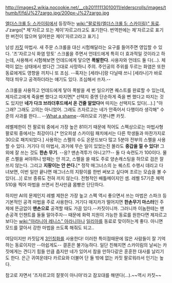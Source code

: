http://images2.wikia.nocookie.net/__cb20111113010011/elderscrolls/images/thumb/f/fd/J%27zargo.jpg/200px-J%27zargo.jpg

[[엘더스크롤 5: 스카이림]]에서 등장하는 [[wiki:"팔로워(엘더스크롤 5: 스카이림)" 동료]].
J'zargo[* 제'자르고 또는 제이'자르고라고도 표기한다. 번역판에는 제'자르고로 표기한 버전이 많으며 일어판은 제이'자르고라고 표기.]

남성 [[카짓]] 마법사. 새 주문 스크롤을 대신 시험해달라는 요구를 들어주면 영입할 수 있다. '즈'자르고식 화염 망토' 스크롤을 주면서 언데드에게 특히 더 효과적일 것이라고 하는데, 사용해서 시험해보면 언데드에게 닿으면 '''폭발한다'''. 사용자와 언데드 둘 다(...). 체력이 없는 상태에서 썼다간 그대로 사망하니 주의. 주인공의 주위를 두르는 화염은 또한 동료에게도 영향을 끼치니 또 조심. --혹자는 [세라나]랑 다닐때 쓰니 [세라나]가 바로 적대 띄우고 공격하더라는 얘기도 있다. 조심해서 쓰자.--

스크롤을 사용하고 언데드에게 닿아 폭발을 세 번 일으키면 퀘스트를 완료할 수 있는데, 제자르고에게 죽을뻔 했다고 따지면[* 선택지 중엔 단순하게 죽을 뻔 했다고 따지는 것도 있지만 '''네가 다크 브라더후드에서 온 건줄 알았다'''며 따지는 선택지도 있다(...).] "아 그래? 그래도 고의는 아니었어. 그래도 즈자르고는 네가 안죽어서 다행이라 생각해" 수준의 사과를 한다... --[[What a shame]]--여러모로 기분나쁜 카짓.

레벨제한이 전 팔로워 중에서 가장 높은 81이기 때문에 적어도 스펙상으로는 마법사형 팔로워 중에서는 최강이다.[* 언오피셜 스카이림 패치에서는 다른 학생들과 마찬가지로 30으로 패치되었다.] 사용하는 스펠의 수도 온문드보다 많고 5분야 전부의 스펠을 사용할 수 있다. 거기다 이 마법사, 과거에 무슨 일이 있었는진 몰라도 '''중갑을 낄 수 있다!''' 그 외에 잘 쓰는 것도 '''한손 무기'''. --응? 맨손격투가 아니고??-- 둘 다 숙련도가 100이다. 물론 스펠을 써야하니 방패는 안 끼고, 스펠을 쓸 때도 주로 양손캐스팅을 하므로 검은 잘 쓰지 않는다. 그리고 '''지팡이는 안 쓴다.'''[* 정작 매그너스의 눈 퀘스트 수행시 데리고 다녀보면, 이번 일만 끝나면 매그너스의 지팡이를 한번 써보고 싶다며 조르는 모습을 볼 수 있다(...)] 로브 종류도 전혀 끼지 않는다. 전형적인 배틀메이지인 셈. 레벨 57기준 체력 510을 찍어 마법을 쓰면서 전사만큼 몸빵은 단단하다.
 
하지만 AI의 문제인지 레벨 제한은 가장 높고 스펙 역시 좋으면서 쓰는 마법은 스파크 등 기본적인 공격 마법을 주로 사용한다. 거기다 매지카가 떨어지면 '''한손무기 마스터'''인 주제에 뜬금없이 '''맨손으로''' 공격할 때도 가끔 있다.--카짓이니까. 그러니까 이놈한테는 맨손공격 인챈트를 둘둘 말아주자-- 때문에 화력 지원이 가능한 동료를 원한다면 제자르고보다는 [[wiki:"아라니아 레니스" 아라니아]]나 [[일리아]]를 동료로 맞이하는게 좋다. 아니면 모드를 깔아서 강한 마법을 쓰도록 해줘도 되고..
 
여담이지만 카짓답게 [[3인칭화]]를 사용한다! 이러한 특이점때문에 많은 사람들이 잘 기억하는 동료이지만 --아쉽게도-- 결혼은 불가능하다. 일단 친해지면 스카이림의 날씨는 카짓에게는 견디기 힘들 만큼 춥지만 네가 있어서 참을 만하다같은 훈훈한 대사를 날리기도 한다. 은근 귀여운데다 카르요와 더불어 단 둘 밖에 없는 카짓 팔로워라서 인기는 높다.

참고로 자면서 '즈자르고의 잘못이 아니야'라고 잠꼬대를 해댄다(...).~~역시 카짓~~

